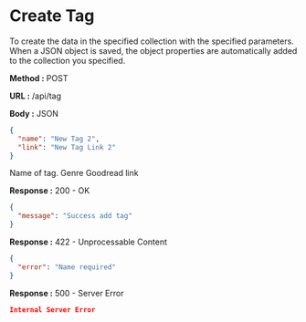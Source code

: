 
# Create Tag

To create the data in the specified collection with the specified parameters.
When a JSON object is saved, the object properties are automatically added to the collection you specified.

**Method :** <Badge>POST</Badge>

**URL :** <Badge variant="dark">/api/tag</Badge>

**Body :** <Badge variant="purple">JSON</Badge>

```json
{
  "name": "New Tag 2",
  "link": "New Tag Link 2"
}
```

<Param name='name' type='string' required={true}>
  Name of tag.
</Param>
<Param name='link' type='string'>
  Genre Goodread link
</Param>

**Response :** <BadgeOutline variant="success">200 - OK</BadgeOutline>

```json
{
  "message": "Success add tag"
}
```

**Response :** <BadgeOutline variant="info">422 - Unprocessable Content</BadgeOutline>

```json
{
  "error": "Name required"
}
```

**Response :** <BadgeOutline variant="danger">500 - Server Error</BadgeOutline>

```json
Internal Server Error
```
